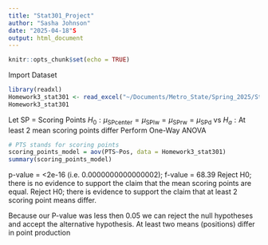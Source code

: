 ```yaml
---
title: "Stat301_Project"
author: "Sasha Johnson"
date: "2025-04-18"S
output: html_document
---
```


```r
knitr::opts_chunk$set(echo = TRUE)
```

Import Dataset
```r
library(readxl)
Homework3_stat301 <- read_excel("~/Documents/Metro_State/Spring_2025/Stat301/Stat301_project/Homework3_stat301.xlsx")
Homework3_stat301
```

Let SP = Scoring Points
$H_0: \mu_\text{SPcenter} = \mu_\text{SPlw} = \mu_\text{SPrw} = \mu_\text{SPd}$ 
vs 
$H_a: \text{At least 2 mean scoring points differ}$
Perform One-Way ANOVA
```r
# PTS stands for scoring points
scoring_points_model = aov(PTS~Pos, data = Homework3_stat301)
summary(scoring_points_model)
```
p-value = <2e-16 (i.e. 0.0000000000000002); f-value = 68.39
Reject H0; there is no evidence to support the claim that the mean scoring 
points are equal.
Reject H0; there is evidence to support the claim that at least 2 scoring point 
means differ.

Because our P-value was less then 0.05 we can reject the null hypotheses and accept the alternative hypothesis.  At least two means (positions) differ in point production
